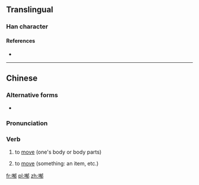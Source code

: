 ==Translingual==

===Han character===
{{Han char|rn=30|rad=口|as=09|sn=12|four=|canj=RKBL|ids=⿰口郁}}

====References====
* {{Han ref|kx=0198.140|dkj=03930|dj=0420.030|hdz=10638.100|uh=5590|ud=21904}}

----
==Chinese==
{{zh-forms}}

===Alternative forms===
* {{zh-l|郁}}

===Pronunciation===
{{zh-pron
|m=yù
|c=juk1
|h=pfs=
|md=
|mn=
|w=
|mc=y
|oc=y
|cat=v
}}

===Verb===
{{zh-verb}}

# {{cx|Cantonese|lang=zh}} to [[move]] (one's body or body parts)
#: {{zh-usex|唔好 喐！|Don't move!|C}}
# {{cx|Cantonese|lang=zh}} to [[move]] (something: an item, etc.)
#: {{zh-usex|唔好 喐 佢！|Don't touch that!|C}}
<!--
# to [[touch]]
# to [[hit]]
-->

[[fr:喐]]
[[pl:喐]]
[[zh:喐]]